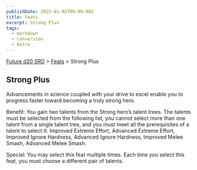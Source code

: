 ```yaml
---
publishDate: 2023-01-02T00:00:00Z
title: Feats
excerpt: Strong Plus
tags:
  - markdown
  - conversion
  - Astro
---
```






[Future d20 SRD](/#futureD20) > [Feats](future-d20-srd-feats-index) > Strong Plus




## Strong Plus


Advancements in science coupled with your drive to excel enable you to progress faster toward becoming a truly strong hero.


Benefit: You gain two talents from the Strong hero’s talent trees. The talents must be selected from the following list, you cannot select more than one talent from a single talent tree, and you must meet all the prerequisites of a talent to select it. Improved Extreme Effort, Advanced Extreme Effort, Improved Ignore Hardness, Advanced Ignore Hardness, Improved Melee Smash, Advanced Melee Smash.


Special: You may select this feat multiple times. Each time you select this feat, you must choose a different pair of talents.



